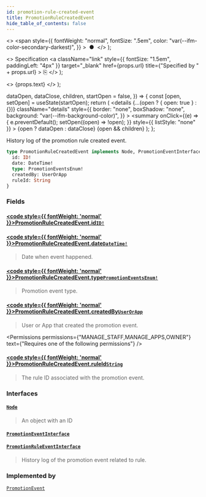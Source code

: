```yaml
---
id: promotion-rule-created-event
title: PromotionRuleCreatedEvent
hide_table_of_contents: false
---
```


  <>
    <span
      style={{
        fontWeight: "normal",
        fontSize: ".5em",
        color: "var(--ifm-color-secondary-darkest)",
      }}
    >
      &nbsp;●&nbsp;
    </span>
  </>
);

  <>
    Specification
    <a
      className="link"
      style={{ fontSize: "1.5em", paddingLeft: "4px" }}
      target="\_blank"
      href={props.url}
      title={"Specified by " + props.url}
    >
      ⎘
    </a>
  </>
);

  <>
    <span className={props.class}>{props.text}</span>
  </>
);


  dataOpen,
  dataClose,
  children,
  startOpen = false,
}) => {
  const [open, setOpen] = useState(startOpen);
  return (
    <details
      {...(open ? { open: true } : {})}
      className="details"
      style={{
        border: "none",
        boxShadow: "none",
        background: "var(--ifm-background-color)",
      }}
    >
      <summary
        onClick={(e) => {
          e.preventDefault();
          setOpen((open) => !open);
        }}
        style={{ listStyle: "none" }}
      >
        {open ? dataOpen : dataClose}
      </summary>
      {open && children}
    </details>
  );
};

History log of the promotion rule created event.

<Badge text="Added in Saleor 3.17" class="secondary margin-bottom--sm" />

<FeaturePreview />

```graphql
type PromotionRuleCreatedEvent implements Node, PromotionEventInterface, PromotionRuleEventInterface {
  id: ID!
  date: DateTime!
  type: PromotionEventsEnum!
  createdBy: UserOrApp
  ruleId: String
}
```

### Fields

#### [<code style={{ fontWeight: 'normal' }}>PromotionRuleCreatedEvent.<b>id</b></code>](#)<Bullet />[`ID!`](../../../api-reference/miscellaneous/scalars/id) <Badge class="badge badge--secondary" text="non-null"/> <Badge class="badge badge--secondary" text="scalar"/>

>

#### [<code style={{ fontWeight: 'normal' }}>PromotionRuleCreatedEvent.<b>date</b></code>](#)<Bullet />[`DateTime!`](../../../api-reference/miscellaneous/scalars/date-time) <Badge class="badge badge--secondary" text="non-null"/> <Badge class="badge badge--secondary" text="scalar"/>

> Date when event happened.

#### [<code style={{ fontWeight: 'normal' }}>PromotionRuleCreatedEvent.<b>type</b></code>](#)<Bullet />[`PromotionEventsEnum!`](../../../api-reference/discounts/enums/promotion-events-enum) <Badge class="badge badge--secondary" text="non-null"/> <Badge class="badge badge--secondary" text="enum"/>

> Promotion event type.

#### [<code style={{ fontWeight: 'normal' }}>PromotionRuleCreatedEvent.<b>createdBy</b></code>](#)<Bullet />[`UserOrApp`](../../../api-reference/miscellaneous/unions/user-or-app) <Badge class="badge badge--secondary" text="union"/>

> User or App that created the promotion event.

<Permissions
  permissions={"MANAGE_STAFF,MANAGE_APPS,OWNER"}
  text={"Requires one of the following permissions"}
/>

#### [<code style={{ fontWeight: 'normal' }}>PromotionRuleCreatedEvent.<b>ruleId</b></code>](#)<Bullet />[`String`](../../../api-reference/miscellaneous/scalars/string) <Badge class="badge badge--secondary" text="scalar"/>

> The rule ID associated with the promotion event.

### Interfaces

#### [`Node`](../../../api-reference/miscellaneous/interfaces/node) <Badge class="badge badge--secondary" text="interface"/>

> An object with an ID

#### [`PromotionEventInterface`](../../../api-reference/miscellaneous/interfaces/promotion-event-interface) <Badge class="badge badge--secondary" text="interface"/>

>

#### [`PromotionRuleEventInterface`](../../../api-reference/miscellaneous/interfaces/promotion-rule-event-interface) <Badge class="badge badge--secondary" text="interface"/>

> History log of the promotion event related to rule.
>
> <Badge text="Added in Saleor 3.17" class="secondary margin-bottom--sm" />
>
> <FeaturePreview />

### Implemented by

[`PromotionEvent`](../../../api-reference/miscellaneous/unions/promotion-event) <Badge class="badge badge--secondary" text="union"/>


